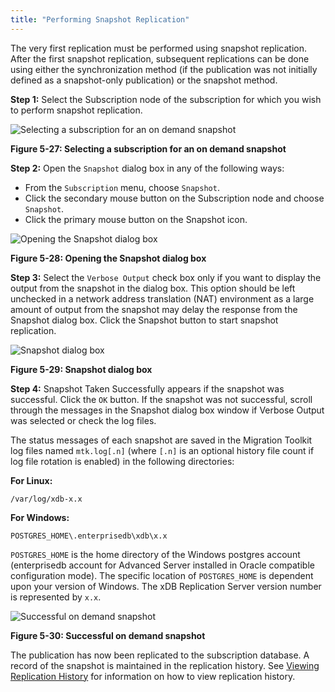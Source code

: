 ```yaml
---
title: "Performing Snapshot Replication"
---
```


<div id="perform_replication" class="registered_link"></div>

The very first replication must be performed using snapshot replication. After the first snapshot replication, subsequent replications can be done using either the synchronization method (if the publication was not initially defined as a snapshot-only publication) or the snapshot method.

**Step 1:** Select the Subscription node of the subscription for which you wish to perform snapshot replication.

![Selecting a subscription for an on demand snapshot](../../images/image89.png)

**Figure 5-27: Selecting a subscription for an on demand snapshot**

**Step 2:** Open the `Snapshot` dialog box in any of the following ways:

-   From the `Subscription` menu, choose `Snapshot`.
-   Click the secondary mouse button on the Subscription node and choose `Snapshot`.
-   Click the primary mouse button on the Snapshot icon.

![Opening the Snapshot dialog box](../../images/image90.png)

**Figure 5-28: Opening the Snapshot dialog box**

**Step 3:** Select the `Verbose Output` check box only if you want to display the output from the snapshot in the dialog box. This option should be left unchecked in a network address translation (NAT) environment as a large amount of output from the snapshot may delay the response from the Snapshot dialog box. Click the Snapshot button to start snapshot replication.

![Snapshot dialog box](../../images/image91.png)

**Figure 5-29: Snapshot dialog box**

**Step 4:** Snapshot Taken Successfully appears if the snapshot was successful. Click the `OK` button. If the snapshot was not successful, scroll through the messages in the Snapshot dialog box window if Verbose Output was selected or check the log files.

The status messages of each snapshot are saved in the Migration Toolkit log files named `mtk.log[.n]` (where `[.n]` is an optional history file count if log file rotation is enabled) in the following directories:

**For Linux:**

`/var/log/xdb-x.x`

**For Windows:**

`POSTGRES_HOME\.enterprisedb\xdb\x.x`

`POSTGRES_HOME` is the home directory of the Windows postgres account (enterprisedb account for Advanced Server installed in Oracle compatible configuration mode). The specific location of `POSTGRES_HOME` is dependent upon your version of Windows. The xDB Replication Server version number is represented by `x.x`.

![Successful on demand snapshot](../../images/image92.png)

**Figure 5-30: Successful on demand snapshot**

The publication has now been replicated to the subscription database. A record of the snapshot is maintained in the replication history. See [Viewing Replication History](../../07_common_operations/04_view_replication_history/#view_replication_history) for information on how to view replication history.
